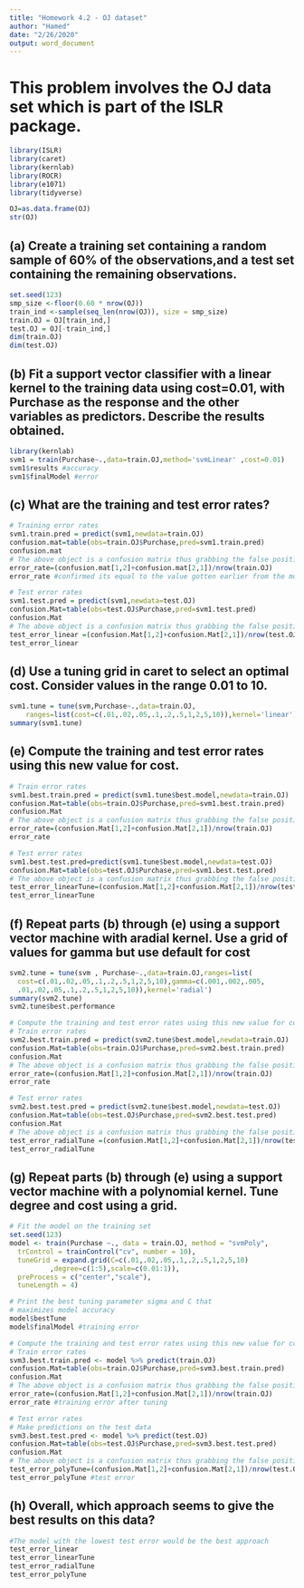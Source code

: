 ```yaml
---
title: "Homework 4.2 - OJ dataset"
author: "Hamed"
date: "2/26/2020"
output: word_document
---
```


# This problem involves the OJ data set which is part of the ISLR package.

```r

library(ISLR)
library(caret)
library(kernlab)
library(ROCR)
library(e1071)
library(tidyverse)

OJ=as.data.frame(OJ)
str(OJ)


```

## (a) Create a training set containing a random sample of 60% of the observations,and a test set containing the remaining observations.

```r
set.seed(123)
smp_size <-floor(0.60 * nrow(OJ))
train_ind <-sample(seq_len(nrow(OJ)), size = smp_size)
train.OJ = OJ[train_ind,]
test.OJ = OJ[-train_ind,]
dim(train.OJ)
dim(test.OJ)


```

## (b) Fit a support vector classifier with a linear kernel to the training data using cost=0.01, with Purchase as the response and the other variables as predictors. Describe the results obtained.

```r
library(kernlab)
svm1 = train(Purchase~.,data=train.OJ,method='svmLinear' ,cost=0.01)
svm1$results #accuracy
svm1$finalModel #error 

```

## (c) What are the training and test error rates?

```r
# Training error rates
svm1.train.pred = predict(svm1,newdata=train.OJ)
confusion.mat=table(obs=train.OJ$Purchase,pred=svm1.train.pred)
confusion.mat
# The above object is a confusion matrix thus grabbing the false positive and negative elements will give the error of the prediction
error_rate=(confusion.mat[1,2]+confusion.mat[2,1])/nrow(train.OJ)
error_rate #confirmed its equal to the value gotten earlier from the model

# Test error rates
svm1.test.pred = predict(svm1,newdata=test.OJ)
confusion.Mat=table(obs=test.OJ$Purchase,pred=svm1.test.pred)
confusion.Mat
# The above object is a confusion matrix thus grabbing the false positive and negative elements will give the error of the prediction
test_error_linear =(confusion.Mat[1,2]+confusion.Mat[2,1])/nrow(test.OJ)
test_error_linear


```

## (d) Use a tuning grid in caret to select an optimal cost. Consider values in the range 0.01 to 10.

```r
svm1.tune = tune(svm,Purchase~.,data=train.OJ,
    ranges=list(cost=c(.01,.02,.05,.1,.2,.5,1,2,5,10)),kernel='linear')
summary(svm1.tune)

```

## (e) Compute the training and test error rates using this new value for cost.

```r
# Train error rates
svm1.best.train.pred = predict(svm1.tune$best.model,newdata=train.OJ)
confusion.Mat=table(obs=train.OJ$Purchase,pred=svm1.best.train.pred)
confusion.Mat
# The above object is a confusion matrix thus grabbing the false positive and negative elements will give the error of the prediction
error_rate=(confusion.Mat[1,2]+confusion.Mat[2,1])/nrow(train.OJ)
error_rate

# Test error rates
svm1.best.test.pred=predict(svm1.tune$best.model,newdata=test.OJ)
confusion.Mat=table(obs=test.OJ$Purchase,pred=svm1.best.test.pred)
# The above object is a confusion matrix thus grabbing the false positive and negative elements will give the error of the prediction
test_error_linearTune=(confusion.Mat[1,2]+confusion.Mat[2,1])/nrow(test.OJ)
test_error_linearTune

```

## (f) Repeat parts (b) through (e) using a support vector machine with aradial kernel. Use a grid of values for gamma but use default for cost

```r
svm2.tune = tune(svm , Purchase~.,data=train.OJ,ranges=list(
  cost=c(.01,.02,.05,.1,.2,.5,1,2,5,10),gamma=c(.001,.002,.005,
  .01,.02,.05,.1,.2,.5,1,2,5,10)),kernel='radial')
summary(svm2.tune)
svm2.tune$best.performance

# Compute the training and test error rates using this new value for cost.
# Train error rates
svm2.best.train.pred = predict(svm2.tune$best.model,newdata=train.OJ)
confusion.Mat=table(obs=train.OJ$Purchase,pred=svm2.best.train.pred)
confusion.Mat
# The above object is a confusion matrix thus grabbing the false positive and negative elements will give the error of the prediction
error_rate=(confusion.Mat[1,2]+confusion.Mat[2,1])/nrow(train.OJ)
error_rate

# Test error rates
svm2.best.test.pred = predict(svm2.tune$best.model,newdata=test.OJ)
confusion.Mat=table(obs=test.OJ$Purchase,pred=svm2.best.test.pred)
confusion.Mat
# The above object is a confusion matrix thus grabbing the false positive and negative elements will give the error of the prediction
test_error_radialTune =(confusion.Mat[1,2]+confusion.Mat[2,1])/nrow(test.OJ)
test_error_radialTune

```

## (g) Repeat parts (b) through (e) using a support vector machine with a polynomial kernel.  Tune degree and cost using a grid.

```r

# Fit the model on the training set
set.seed(123)
model <- train(Purchase ~., data = train.OJ, method = "svmPoly",
  trControl = trainControl("cv", number = 10),
  tuneGrid = expand.grid(C=c(.01,.02,.05,.1,.2,.5,1,2,5,10)
          ,degree=c(1:5),scale=c(0.01:1)),
  preProcess = c("center","scale"),
  tuneLength = 4)

# Print the best tuning parameter sigma and C that
# maximizes model accuracy
model$bestTune
model$finalModel #training error

# Compute the training and test error rates using this new value for cost.
# Train error rates
svm3.best.train.pred <- model %>% predict(train.OJ)
confusion.Mat=table(obs=train.OJ$Purchase,pred=svm3.best.train.pred)
confusion.Mat
# The above object is a confusion matrix thus grabbing the false positive and negative elements will give the error of the prediction
error_rate=(confusion.Mat[1,2]+confusion.Mat[2,1])/nrow(train.OJ)
error_rate #training error after tuning

# Test error rates
# Make predictions on the test data
svm3.best.test.pred <- model %>% predict(test.OJ)
confusion.Mat=table(obs=test.OJ$Purchase,pred=svm3.best.test.pred)
confusion.Mat
# The above object is a confusion matrix thus grabbing the false positive and negative elements will give the error of the prediction
test_error_polyTune=(confusion.Mat[1,2]+confusion.Mat[2,1])/nrow(test.OJ)
test_error_polyTune #test error

```

## (h) Overall, which approach seems to give the best results on this data?
```r
#The model with the lowest test error would be the best approach
test_error_linear
test_error_linearTune
test_error_radialTune
test_error_polyTune
```







